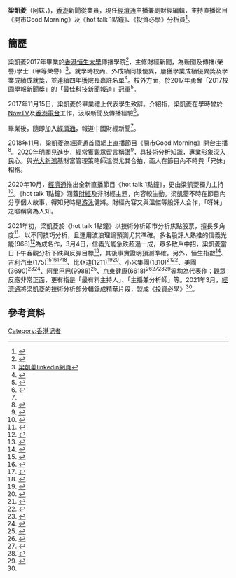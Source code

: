 {{Multiple issues|
{{Notability Unreferenced|time=2021-01-01T04:33:02+00:00}}
{{Copy edit|time=2021-01-14T12:03:04+00:00}}
}}
'''梁凱菱'''（阿妹，{{lang-en|Kathy Leung}})，[[香港|香港]]新聞從業員，現任[[經濟通|經濟通]]主播兼副財經編輯，主持直播節目《開市Good Morning》及《hot talk 1點鐘》、《投資必學》分析員<ref name="#1">{{Cite web|title=投資必學（節目精華片段） - YouTube|url=https://www.youtube.com/playlist?list=PLptAF_QG4rqcaiBiO7PTm72F9cr3myaa1|accessdate=2021-05-02|work=www.youtube.com|archive-date=2021-05-03|archive-url=https://web.archive.org/web/20210503071601/https://www.youtube.com/playlist?list=PLptAF_QG4rqcaiBiO7PTm72F9cr3myaa1|dead-url=no}}</ref>。

==簡歷==
梁凱菱2017年畢業於[[香港恒生大學|香港恒生大學]]傳播學院<ref name="#2">{{Cite news |url= https://www.hsu.edu.hk/wp-content/uploads/2019/10/Interview-of-Kathy.pdf |title=梁凱菱小姐專訪|date=09-2019}}</ref>，主修財經新聞，為新聞及傳播(榮譽)學士（甲等榮譽）<ref>[https://hk.linkedin.com/in/kathy-leung-2aa799114/ 梁凱菱linkedin網頁]</ref>。就學時校內、外成績同樣優異，屢獲學業成績優異獎及學業成績成就獎，並連續四年獲[[院長嘉許名單|院長嘉許名單]]<ref>{{Cite web |url=https://hk.linkedin.com/in/kathy-leung-2aa799114/|title=梁凱菱linkedin網頁}}</ref>。校外方面，於2017年勇奪「2017校園學報新聞獎」的「最佳科技新聞報道」冠軍<ref>{{Cite news |url= https://www.hsu.edu.hk/hk/school-of-communication-students-won-four-prizes-in-campus-newspaper-awards |title=傳播學院學生勇奪四項「校園學報新聞獎」獎項}}</ref>。

2017年11月15日，梁凱菱於畢業禮上代表學生致辭。介紹指，梁凱菱在學時曾於[[NowTV|NowTV]]及[[香港電台|香港電台]]工作，汲取新聞及傳播經驗<ref>{{Cite video |url=https://www.youtube.com/watch?v=Zb7rQioN9rM&t=3s/ |title=Valedictorian Speech of BJC student, Leung Hoi Ling, HSMC Graduation Ceremony 15 Nov 2017|date=2017-11-15}}</ref>。

畢業後，隨即加入[[經濟通|經濟通]]，報道中國財經新聞<ref name="#2"/>。

2018年11月，梁凱菱為[[經濟通|經濟通]]首個網上直播節目《開市Good Morning》開台主播<ref>{{Cite visual |url=https://www.facebook.com/watch/114154798634091/238854257353943/ |title=經濟通王牌直播節目《開市Good Morning》}}</ref>。2020年明顯見進步，經常獲觀眾留言稱讚<ref>{{Cite video |url=https://www.youtube.com/watch?v=C4wE9u8wJac&t=287s|title=2020-12-30 【市場最熱點】林家亨：2021年投資策略|date=2020-12-30}}</ref>，具技術分析知識，專業形象深入民心。與[[光大新鴻基|光大新鴻基]]財富管理策略師溫傑尤其合拍，兩人在節目內不時與「兄妹」相稱。

2020年10月，[[經濟通|經濟通]]推出全新直播節目《hot talk 1點鐘》，更由梁凱菱獨力主持<ref>{{Cite visual |url=https://www.youtube.com/playlist?list=PLptAF_QG4rqd_04sziC3Br_fh3KnJn2Da/ |title=經濟通全新直播節目《hot talk 1點鐘》}}</ref>。《hot talk 1點鐘》涵蓋[[財經|財經]]及非財經主題，內容較生動。梁凱菱不時在節目內分享個人故事，得知兒時是[[游泳|游泳]]健將。財經內容又與溫傑等股評人合作，「呀妹」之暱稱廣為人知。

2021年初，梁凱菱於《hot talk 1點鐘》以技術分析即市分析焦點股票，擅長多角度<ref>{{Cite web|title=Kathy Leung 梁凱菱 - YouTube|url=https://www.youtube.com/channel/UCzyl-B5iEOLVzNlbRG3geyQ/playlists|accessdate=2021-05-02|work=www.youtube.com|archive-date=2021-05-02|archive-url=https://web.archive.org/web/20210502071339/https://www.youtube.com/channel/UCzyl-B5iEOLVzNlbRG3geyQ/playlists|dead-url=no}}</ref>、以不同技巧分析，且運用波浪理論預測尤其準確。多名股評人熱推的信義光能(968)<ref>{{Citation|title=到價❗️信義光能點算📣高低頂、橫行區、下降通道、黃金比率推算支持阻力位│投資必學│技術分析實戰教學│主持：梁凱菱 Kathy│節目精華片段│原片日期：2021-03-04 hot talk 1 點鐘|url=https://www.youtube.com/watch?v=PLabXbo1p5k&list=PLptAF_QG4rqcaiBiO7PTm72F9cr3myaa1&index=43|accessdate=2021-05-02|language=zh-CN|archive-date=2021-05-07|archive-url=https://web.archive.org/web/20210507205336/https://www.youtube.com/watch?v=PLabXbo1p5k&list=PLptAF_QG4rqcaiBiO7PTm72F9cr3myaa1&index=43|dead-url=no}}</ref>為成名作，3月4日，信義光能急跌超過一成，眾多散戶中招，梁凱菱當日下午客觀分析下跌與反彈目標<ref>{{Citation|title=比亞迪、信義光能反彈睇幾多？必睇📣黃金比率🌟0.618 點解咁重要│投資必學│技術分析實戰教學│主持：梁凱菱 Kathy│節目精華片段│原片日期：2021-03-10 hot talk 1 點鐘|url=https://www.youtube.com/watch?v=Ie5VorwV3jM&list=PLptAF_QG4rqcaiBiO7PTm72F9cr3myaa1&index=38|accessdate=2021-05-02|language=zh-CN|archive-date=2021-05-03|archive-url=https://web.archive.org/web/20210503203736/https://www.youtube.com/watch?v=Ie5VorwV3jM&list=PLptAF_QG4rqcaiBiO7PTm72F9cr3myaa1&index=38|dead-url=no}}</ref>，其後事實證明預測準確。另外，恒生指數<ref>{{Citation|title=到價❗️恒指已達標？頭肩頂量度跌幅目標好嚇人🚨用波浪理論又點睇🌊│投資必學│技術分析實戰教學│主持：梁凱菱 Kathy│節目精華片段│原片日期：2021-03-24 hot talk 1 點鐘|url=https://www.youtube.com/watch?v=0VfQrf95GGI&list=PLptAF_QG4rqcaiBiO7PTm72F9cr3myaa1&index=28|accessdate=2021-05-02|language=zh-CN|archive-date=2021-05-02|archive-url=https://web.archive.org/web/20210502071031/https://www.youtube.com/watch?v=0VfQrf95GGI&list=PLptAF_QG4rqcaiBiO7PTm72F9cr3myaa1&index=28|dead-url=no}}</ref>、吉利汽車(175)<ref>{{Citation|title=測中吉利見左短期底❗️教新嘢🥳早晨之星✨十字星 vs 十字體📍橫行區│投資必學│技術分析實戰教學│主持：梁凱菱 Kathy│節目精華片段│原片日期：2021-03-10 hot talk 1 點鐘|url=https://www.youtube.com/watch?v=47_p3Z5Gv-Y&list=PLptAF_QG4rqcaiBiO7PTm72F9cr3myaa1&index=39|accessdate=2021-05-02|language=zh-CN|archive-date=2021-05-03|archive-url=https://web.archive.org/web/20210503055609/https://www.youtube.com/watch?v=47_p3Z5Gv-Y&list=PLptAF_QG4rqcaiBiO7PTm72F9cr3myaa1&index=39|dead-url=no}}</ref><ref>{{Citation|title=中❗️成功叫止賺吉利(175) 🎉必睇📣教新嘢🥳推高止賺位方法│投資必學│技術分析實戰教學│主持：梁凱菱 Kathy│節目精華片段│原片日期：2021-03-18 hot talk 1 點鐘|url=https://www.youtube.com/watch?v=ZoNqZrDr42E&list=PLptAF_QG4rqcaiBiO7PTm72F9cr3myaa1&index=32|accessdate=2021-05-02|language=zh-CN|archive-date=2021-05-03|archive-url=https://web.archive.org/web/20210503044237/https://www.youtube.com/watch?v=ZoNqZrDr42E&list=PLptAF_QG4rqcaiBiO7PTm72F9cr3myaa1&index=32|dead-url=no}}</ref><ref>{{Citation|title=完美到價❗️吉利(175)坐艇點算好❓波浪理論測中短期底💯📍下降通道│投資必學│技術分析實戰教學│主持：梁凱菱 Kathy│節目精華片段│原片日期：2021-03-24 hot talk 1 點鐘|url=https://www.youtube.com/watch?v=YKhxANQVUnM&list=PLptAF_QG4rqcaiBiO7PTm72F9cr3myaa1&index=27|accessdate=2021-05-02|language=zh-CN|archive-date=2021-05-05|archive-url=https://web.archive.org/web/20210505102832/https://www.youtube.com/watch?v=YKhxANQVUnM&list=PLptAF_QG4rqcaiBiO7PTm72F9cr3myaa1&index=27|dead-url=no}}</ref><ref>{{Citation|title=完美到價❗️吉利(175)短線只睇兩目標❗️坐艇必睇📣3️⃣個推高止賺位方法│投資必學│技術分析實戰教學│主持：梁凱菱Kathy│節目精華片段│原片日期：2021-04-16 hot talk1點鐘|url=https://www.youtube.com/watch?v=jQBJsAa9yXo&list=PLptAF_QG4rqcaiBiO7PTm72F9cr3myaa1&index=9|accessdate=2021-05-02|language=zh-CN|archive-date=2021-05-05|archive-url=https://web.archive.org/web/20210505102832/https://www.youtube.com/watch?v=jQBJsAa9yXo&list=PLptAF_QG4rqcaiBiO7PTm72F9cr3myaa1&index=9|dead-url=no}}</ref>、比亞迪(1211)<ref>{{Citation|title=到價❗️比亞迪(1211)關鍵位🚨教新嘢🥳一頭多肩利淡轉向形態📉│投資必學│技術分析實戰教學│主持：梁凱菱 Kathy│節目精華片段│原片日期：2021-03-01 hot talk 1 點鐘|url=https://www.youtube.com/watch?v=uWhG4ZOP9_c&list=PLptAF_QG4rqcaiBiO7PTm72F9cr3myaa1&index=47|accessdate=2021-05-02|language=zh-CN|archive-date=2021-05-03|archive-url=https://web.archive.org/web/20210503234955/https://www.youtube.com/watch?v=uWhG4ZOP9_c&list=PLptAF_QG4rqcaiBiO7PTm72F9cr3myaa1&index=47|dead-url=no}}</ref><ref>{{Citation|title=測中比亞迪快見短期底❗️教新嘢🥳穿頭破腳📉📍波浪理論、保歷加通道│投資必學│技術分析實戰教學│主持：梁凱菱 Kathy│節目精華片段│原片日期：2021-03-08 hot talk 1 點鐘|url=https://www.youtube.com/watch?v=r4qMQBPeqtk&list=PLptAF_QG4rqcaiBiO7PTm72F9cr3myaa1&index=40|accessdate=2021-05-02|language=zh-CN|archive-date=2021-05-05|archive-url=https://web.archive.org/web/20210505102821/https://www.youtube.com/watch?v=r4qMQBPeqtk&list=PLptAF_QG4rqcaiBiO7PTm72F9cr3myaa1&index=40|dead-url=no}}</ref>、小米集團(1810)<ref>{{Citation|title=中❗️小米有貨咪沽！必睇📣詳解標準下降通道畫法 教新嘢🥳破腳穿頭📈│投資必學│技術分析實戰教學│主持：梁凱菱 Kathy│節目精華片段│原片日期：2021-03-11 hot talk 1 點鐘|url=https://www.youtube.com/watch?v=ZhWNMGZITaM&list=PLptAF_QG4rqcaiBiO7PTm72F9cr3myaa1&index=36|accessdate=2021-05-02|language=zh-CN|archive-date=2021-05-02|archive-url=https://web.archive.org/web/20210502071033/https://www.youtube.com/watch?v=ZhWNMGZITaM&list=PLptAF_QG4rqcaiBiO7PTm72F9cr3myaa1&index=36|dead-url=no}}</ref><ref>{{Citation|title=中❗️小米(1810)業績前要沽❓教新嘢🥳推高止賺位新方法│投資必學│技術分析實戰教學│主持：梁凱菱 Kathy│節目精華片段│原片日期：2021-03-22 hot talk 1 點鐘|url=https://www.youtube.com/watch?v=_PyEtkmiKqM&list=PLptAF_QG4rqcaiBiO7PTm72F9cr3myaa1&index=29|accessdate=2021-05-02|language=zh-CN|archive-date=2021-05-03|archive-url=https://web.archive.org/web/20210503203804/https://www.youtube.com/watch?v=_PyEtkmiKqM&list=PLptAF_QG4rqcaiBiO7PTm72F9cr3myaa1&index=29|dead-url=no}}</ref>、美團(3690)<ref>{{Citation|title=中❗️成功捕捉轉勢時機📉教新嘢🥳鳥雲蓋頂、穿頭破腳🚨│投資必學│技術分析實戰教學│主持：梁凱菱 Kathy│節目精華片段│原片日期：2021-02-18 hot talk 1 點鐘|url=https://www.youtube.com/watch?v=_i2-zvIs500&list=PLptAF_QG4rqcaiBiO7PTm72F9cr3myaa1&index=50|accessdate=2021-05-02|language=zh-CN|archive-date=2021-05-02|archive-url=https://web.archive.org/web/20210502071028/https://www.youtube.com/watch?v=_i2-zvIs500&list=PLptAF_QG4rqcaiBiO7PTm72F9cr3myaa1&index=50|dead-url=no}}</ref><ref>{{Citation|title=中❗️美團(3690)關鍵位？教新嘢🥳SAR極點低位、黃昏之星✨│投資必學│技術分析實戰教學│主持：梁凱菱 Kathy│節目精華片段│原片日期：2021-02-22 hot talk 1 點鐘|url=https://www.youtube.com/watch?v=gsTTM3KxFx0&list=PLptAF_QG4rqcaiBiO7PTm72F9cr3myaa1&index=49|accessdate=2021-05-02|language=zh-CN|archive-date=2021-05-02|archive-url=https://web.archive.org/web/20210502071035/https://www.youtube.com/watch?v=gsTTM3KxFx0&list=PLptAF_QG4rqcaiBiO7PTm72F9cr3myaa1&index=49|dead-url=no}}</ref>、阿里巴巴(9988)<ref>{{Citation|title=短線到價❗️阿里巴巴獲芒格建倉 中線買得❓教新嘢🥳MACD、雙頂、高低腳│投資必學│技術分析實戰教學│主持：梁凱菱 Kathy│節目精華片段│原片日期：2021-04-07 hot talk 1點鐘|url=https://www.youtube.com/watch?v=NHO3RU8SuJc&list=PLptAF_QG4rqcaiBiO7PTm72F9cr3myaa1&index=18|accessdate=2021-05-02|language=zh-CN|archive-date=2021-05-03|archive-url=https://web.archive.org/web/20210503203737/https://www.youtube.com/watch?v=NHO3RU8SuJc&list=PLptAF_QG4rqcaiBiO7PTm72F9cr3myaa1&index=18|dead-url=no}}</ref>、京東健康(6618)<ref>{{Citation|title=到價❗️京東健康(6618)上望❓坐艇必睇📣推高止蝕位！教新嘢🥳STC利好現象📍下降軌│投資必學│技術分析實戰教學│主持：梁凱菱Kathy│節目精華│2021-04-26 hottalk1點鐘|url=https://www.youtube.com/watch?v=ycrm5FJInIg&list=PLptAF_QG4rqcaiBiO7PTm72F9cr3myaa1&index=4|accessdate=2021-05-02|language=zh-CN|archive-date=2021-05-02|archive-url=https://web.archive.org/web/20210502203045/https://www.youtube.com/watch?v=ycrm5FJInIg&list=PLptAF_QG4rqcaiBiO7PTm72F9cr3myaa1&index=4|dead-url=no}}</ref><ref>{{Cite web|title=etnet - YouTube|url=https://www.youtube.com/channel/UCmMV_kEiVCf8Mgsep0Ncfqw/community?lb=UgyQ7aOHzG9levnIqaR4AaABCQ|accessdate=2021-05-02|work=www.youtube.com|archive-date=2021-05-02|archive-url=https://web.archive.org/web/20210502071026/https://www.youtube.com/channel/UCmMV_kEiVCf8Mgsep0Ncfqw/community?lb=UgyQ7aOHzG9levnIqaR4AaABCQ|dead-url=no}}</ref><ref>{{Cite web|title=etnet - YouTube|url=https://www.youtube.com/channel/UCmMV_kEiVCf8Mgsep0Ncfqw/community?lb=UgxyZoDJzmiy1ptfarl4AaABCQ|accessdate=2021-05-02|work=www.youtube.com|archive-date=2021-05-02|archive-url=https://web.archive.org/web/20210502071030/https://www.youtube.com/channel/UCmMV_kEiVCf8Mgsep0Ncfqw/community?lb=UgxyZoDJzmiy1ptfarl4AaABCQ|dead-url=no}}</ref><ref>{{Citation|title=京東健康(6618)有資金流走💸超短線關鍵位❓📍射擊之星、SAR極點低位、5天激烈爭持區│投資必學│技術分析實戰教學│主持：梁凱菱Kathy│節目精華│2021-04-29 hottalk1點鐘|url=https://www.youtube.com/watch?v=GldOz3WTZeo&list=PLptAF_QG4rqcaiBiO7PTm72F9cr3myaa1&index=3|accessdate=2021-05-02|language=zh-CN|archive-date=2021-05-03|archive-url=https://web.archive.org/web/20210503235018/https://www.youtube.com/watch?v=GldOz3WTZeo&list=PLptAF_QG4rqcaiBiO7PTm72F9cr3myaa1&index=3|dead-url=no}}</ref>等均為代表作；觀眾反應非常正面，更有指是「最有料主持人」、「主播兼分析師」等。2021年3月，[[經濟通|經濟通]]將梁凱菱的技術分析部分輯錄成精華片段，製成《投資必學》<ref name="#1"/>。

==參考資料==
{{Reflist}}

[[Category:香港记者|Category:香港记者]]